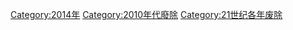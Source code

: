 {{discat|201|4|2010|2020}}
{{Commonscat|2014 disestablishments}}

[[Category:2014年|Category:2014年]]
[[Category:2010年代廢除|Category:2010年代廢除]]
[[Category:21世纪各年废除|Category:21世纪各年废除]]